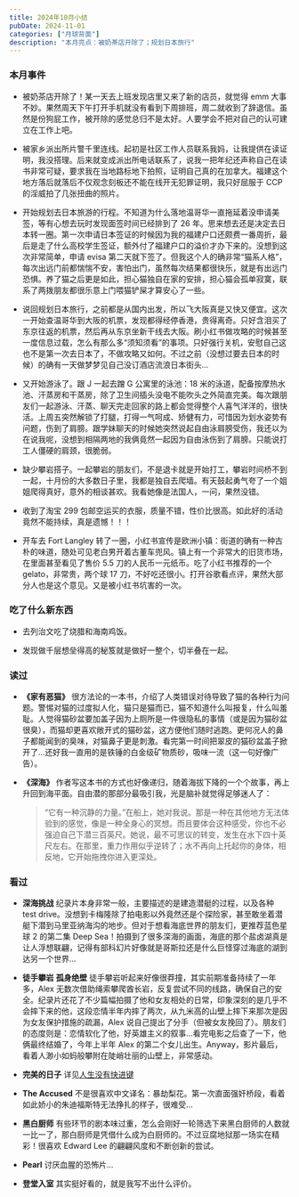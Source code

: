 ```yaml
---
title: 2024年10月小结
pubDate: 2024-11-01
categories: ["月球背面"]
description: "本月亮点：被奶茶店开除了；规划日本旅行"
---
```



### 本月事件

- 被奶茶店开除了！某一天去上班发现店里又来了新的店员，就觉得 emm 大事不妙。果然周天下午打开手机就没有看到下周排班，周二就收到了辞退信。虽然是份狗屁工作，被开除的感觉总归不是太好。人要学会不把对自己的认可建立在工作上吧。

- 被家乡派出所片警千里连线。起初是社区工作人员联系我妈，让我提供在读证明，我没搭理。后来就变成派出所电话联系了，说我一把年纪还声称自己在读书非常可疑，要求我在当地路标地下拍照，证明自己真的在加拿大。福建这个地方落后就落后不仅观念刻板还不能在线开无犯罪证明，我只好屈服于 CCP 的淫威拍了几张扭曲的照片。

- 开始规划去日本旅游的行程。不知道为什么落地温哥华一直拖延着没申请美签，等有心想去玩时发现面签时间已经排到了 26 年。思来想去还是决定去日本转一圈。第一次申请日本签证的时候因为我的福建户口还颇费一番周折，最后是走了什么高校学生签证，额外付了福建户口的溢价才办下来的。没想到这次非常简单，申请 evisa 第二天就下签了。但我这个人的确非常“猫系人格”，每次出远门前都惴惴不安，害怕出门，虽然每次结果都很快乐，就是有出远门恐惧。养了猫之后更是如此，担心猫独自在家的安排，担心猫会孤单寂寞，联系了两拨朋友都很乐意上门喂猫铲屎才算安心了一些。

- 说回规划日本旅行，之前都是从国内出发，所以飞大阪真是又快又便宜。这次一开始查温哥华到大阪的机票，发现都得经停香港，贵得离奇。只好含泪买了东京往返的机票，然后再从东京坐新干线去大阪。刷小红书做攻略的时候甚至一度信息过载，怎么有那么多“须知须看”的事项。只好强行关机，安慰自己这也不是第一次去日本了，不做攻略又如何。不过之前（没想过要去日本的时候）的确有一天做梦梦见自己没订酒店流浪日本街头...

- 又开始游泳了。跟 J 一起去蹭 G 公寓里的泳池：18 米的泳道，配备按摩热水池、汗蒸房和干蒸房，除了卫生间插头没电不能吹头之外简直完美。每次跟朋友们一起游泳、汗蒸、聊天完走回家的路上都会觉得整个人喜气洋洋的，很快活。上周五突然解锁了打腿，打得一气呵成、矫健有力，可惜因为划水姿势有问题，伤到了肩膀。跟学妹聊天的时候她突然说起自由泳肩膀受伤，我还以为在说我呢，没想到相隔两地的我俩竟然一起因为自由泳伤到了肩膀。只能说打工人僵硬的肩颈，很脆弱。

- 缺少攀岩搭子。一起攀岩的朋友们，不是退卡就是开始打工，攀岩时间桥不到一起，十月份的大多数日子里，我都是独自去爬墙。有天鼓起勇气夸了一个姐姐爬得真好，意外的相谈甚欢。我看她像是法国人，一问，果然没错。

- 收到了淘宝 299 包邮空运买的衣服，质量不错，性价比很高。如此好的活动竟然不能持续，真是遗憾！！！

- 开车去 Fort Langley 转了一圈，小红书宣传是欧洲小镇：街道的确有一种古朴的味道，随处可见老白男开着古董车兜风。镇上有一个非常大的旧货市场，在里面甚至看见了售价 5.5 刀的人民币一元纸币。吃了小红书推荐的一个 gelato，非常贵，两个球 17 刀，不好吃还很小。打开谷歌看点评，果然大部分人也是这个意见。又是被小红书坑害的一次。

<TwoImageRow
  leftSrc="https://pub-a55ec74b764445bf87cc8622864a75d4.r2.dev/fortlanley-1.jpg"
  rightSrc="https://pub-a55ec74b764445bf87cc8622864a75d4.r2.dev/fortlanley-2.jpg"
  alt="Fort Langley"
/>

### 吃了什么新东西

- 去列治文吃了烧腊和海南鸡饭。

<TwoImageRow
  leftSrc="https://pub-a55ec74b764445bf87cc8622864a75d4.r2.dev/hainan-chicken.jpg"
  rightSrc="https://pub-a55ec74b764445bf87cc8622864a75d4.r2.dev/shaola.jpg"
  alt="Richmond cuisine"
/>

- 发现做千层想垒得高的秘笈就是做好一整个，切半叠在一起。

### 读过

- **《家有恶猫》** 很方法论的一本书，介绍了人类错误对待导致了猫的各种行为问题。警惕对猫的过度拟人化，猫只是猫而已，猫不知道什么叫报复，什么叫羞耻。人觉得猫砂盆要加盖子因为上厕所是一件很隐私的事情（或是因为猫砂盆很臭），而猫却更喜欢敞开式的猫砂盆，这方便他们随时逃跑。更何况人的鼻子都能闻到的臭味，对猫鼻子更是刺激。看完第一时间把翠皮的猫砂盆盖子掀开了...还好我一直用的是铁锤的白金级矿物质砂，吸味一流（这一句好像广告）。

- **《深海》** 作者写这本书的方式也好像递归，随着海拔下降的一个个故事，再上升回到海平面。自由潜的那部分最吸引我，光是脑补就觉得足够迷人了：
  > “它有一种沉静的力量。”在船上，她对我说。那是一种在其他地方无法体验到的感觉，像是一种全身心的冥想。而且要体会这种感受，你也不必强迫自己下潜三百英尺。她说，最不可思议的转变，发生在水下四十英尺左右。在那里，重力作用似乎逆转了；水不再向上托起你的身体，相反地，它开始拖拽你进入更深处。

### 看过

- **深海挑战** 纪录片本身非常一般，主要描述的是建造潜艇的过程，以及各种 test drive。没想到卡梅隆除了拍电影以外竟然还是个探险家，甚至敢坐着潜艇下潜到马里亚纳海沟的地步。但对于想看海底世界的朋友们，更推荐蓝色星球 2 的第二集 Deep Sea！拍摄到了很多深海的画面，海底的那个盐卤湖真是让人浮想联翩，记得有部科幻片好像就是哥斯拉还是什么巨怪穿过海底的湖到达另一个世界...

- **徒手攀岩** **孤身绝壁** 徒手攀岩听起来好像很莽撞，其实前期准备持续了一年多，Alex 无数次借助绳索攀爬酋长岩，反复尝试不同的线路，确保自己的安全。纪录片还花了不少篇幅拍摄了他和女友相处的日常，印象深刻的是几乎不会摔下来的他，这段恋情半年内摔了两次，从九米高的山壁上摔下来那次是因为女友保护措施的疏漏，Alex 说自己提出了分手（但被女友挽回了）。朋友们的态度则是：恋情软化了他，好英雄主义的叙事...看完电影之后查了一下，他俩最终结婚了，今年上半年 Alex 的第二个女儿出生。Anyway，影片最后，看着人渺小如蚂般攀附在陡峭壮丽的山壁上，非常感动。

- **完美的日子** 详见[人生没有快进键](https://josiewei2023.github.io/posts/perfect-days-review)

- **The Accused** 不是很喜欢中文译名：暴劫梨花。第一次直面强奸桥段，看着如此娇小的朱迪福斯特无法挣扎的样子，很难受...

- **黑白厨师** 有些环节的剧本味过重，怎么会刚好一轮筛选下来黑白厨师的人数就一比一了，那白厨师是凭借什么成为白厨师的。不过豆腐地狱那一场实在精彩！很喜欢 Edward Lee 的翩翩风度和不断创新的尝试。

- **Pearl** 讨厌血腥的恐怖片...

- **登堂入室** 其实挺好看的，就是我写不出什么评价。

